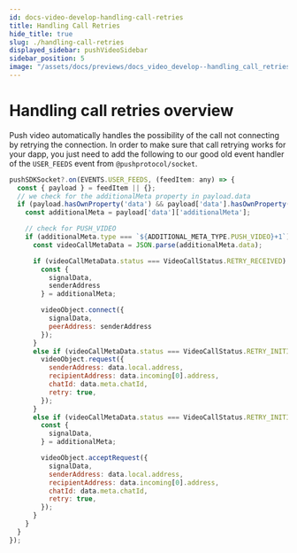 ```yaml
---
id: docs-video-develop-handling-call-retries
title: Handling Call Retries
hide_title: true
slug: ./handling-call-retries
displayed_sidebar: pushVideoSidebar
sidebar_position: 5
image: "/assets/docs/previews/docs_video_develop--handling_call_retries.png"
---
```


# Handling call retries overview

Push video automatically handles the possibility of the call not connecting by retrying the connection. In order to make sure that call retrying works for your dapp, you just need to add the following to our good old event handler of the `USER_FEEDS` event from `@pushprotocol/socket`.

<head>
  <title>Handling Call Retries | Push Video | Push Documentation</title>
</head>

```jsx
pushSDKSocket?.on(EVENTS.USER_FEEDS, (feedItem: any) => {
  const { payload } = feedItem || {};
  // we check for the additionalMeta property in payload.data
  if (payload.hasOwnProperty('data') && payload['data'].hasOwnProperty('additionalMeta')) {
    const additionalMeta = payload['data']['additionalMeta'];

    // check for PUSH_VIDEO
    if (additionalMeta.type === `${ADDITIONAL_META_TYPE.PUSH_VIDEO}+1`){
      const videoCallMetaData = JSON.parse(additionalMeta.data);

      if (videoCallMetaData.status === VideoCallStatus.RETRY_RECEIVED) {
        const {
          signalData,
          senderAddress
        } = additionalMeta;

        videoObject.connect({
          signalData,
          peerAddress: senderAddress
        });
      }
      else if (videoCallMetaData.status === VideoCallStatus.RETRY_INITIALIZED && videoObject.isInitiator()) {
        videoObject.request({
          senderAddress: data.local.address,
          recipientAddress: data.incoming[0].address,
          chatId: data.meta.chatId,
          retry: true,
        });
      }
      else if (videoCallMetaData.status === VideoCallStatus.RETRY_INITIALIZED && !videoObject.isInitiator()) {
        const {
          signalData,
        } = additionalMeta;

        videoObject.acceptRequest({
          signalData,
          senderAddress: data.local.address,
          recipientAddress: data.incoming[0].address,
          chatId: data.meta.chatId,
          retry: true,
        });
      }
    }
  }
});
```

